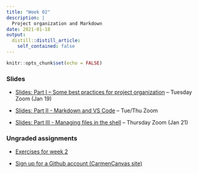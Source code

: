 ```yaml
---
title: "Week 02"
description: |
  Project organization and Markdown
date: 2021-01-18
output:
  distill::distill_article:
    self_contained: false
---
```


```r
knitr::opts_chunk$set(echo = FALSE)
```

### Slides

- [Slides: Part I -- Some best practices for project
  organization](slides/02-1-proj-org.html) -- Tuesday Zoom (Jan 19)

- [Slides: Part II - Markdown and VS Code](slides/02-2-md.html) -- Tue/Thu Zoom

- [Slides: Part III - Managing files in the shell](slides/02-3-shfiles.html) -- Thursday Zoom (Jan 21)

### Ungraded assignments

- [Exercises for week 2](../../w02_exercises.html)

- [Sign up for a Github account (CarmenCanvas site)](https://osu.instructure.com/courses/94975/assignments/2002693)
